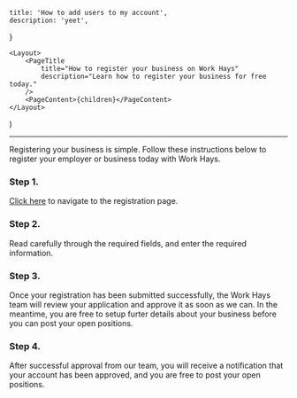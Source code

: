 
    title: 'How to add users to my account',
    description: 'yeet',
}

    <Layout>
        <PageTitle
            title="How to register your business on Work Hays"
            description="Learn how to register your business for free today."
        />
        <PageContent>{children}</PageContent>
    </Layout>
)

---

Registering your business is simple. Follow these instructions below to register your employer or business today with Work Hays.

### Step 1.

[Click here](/admin/#/register) to navigate to the registration page.

### Step 2.

Read carefully through the required fields, and enter the required information.

### Step 3.

Once your registration has been submitted successfully, the Work Hays team will review your application and approve it as soon as we can. In the meantime, you are free to setup furter details about your business before you can post your open positions.

### Step 4.

After successful approval from our team, you will receive a notification that your account has been approved, and you are free to post your open positions.
